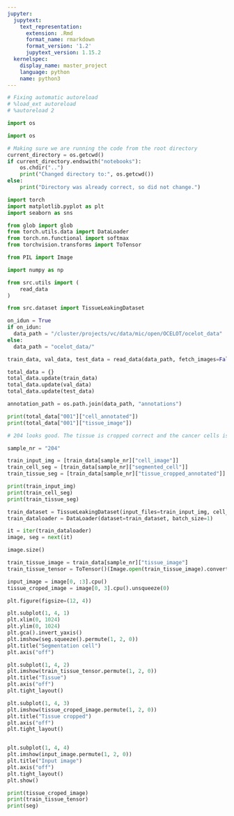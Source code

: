 ```yaml
---
jupyter:
  jupytext:
    text_representation:
      extension: .Rmd
      format_name: rmarkdown
      format_version: '1.2'
      jupytext_version: 1.15.2
  kernelspec:
    display_name: master_project
    language: python
    name: python3
---
```


```python
# Fixing automatic autoreload
# %load_ext autoreload
# %autoreload 2
```

```python
import os 

import os 

# Making sure we are running the code from the root directory
current_directory = os.getcwd()
if current_directory.endswith("notebooks"):
    os.chdir("..")
    print("Changed directory to:", os.getcwd())
else:
    print("Directory was already correct, so did not change.")

import torch
import matplotlib.pyplot as plt 
import seaborn as sns

from glob import glob
from torch.utils.data import DataLoader
from torch.nn.functional import softmax
from torchvision.transforms import ToTensor

from PIL import Image

import numpy as np
```

```python
from src.utils import (
    read_data
)

from src.dataset import TissueLeakingDataset
```

```python
on_idun = True
if on_idun:
  data_path = "/cluster/projects/vc/data/mic/open/OCELOT/ocelot_data"
else: 
  data_path = "ocelot_data/"

train_data, val_data, test_data = read_data(data_path, fetch_images=False)

total_data = {}
total_data.update(train_data)
total_data.update(val_data)
total_data.update(test_data)

annotation_path = os.path.join(data_path, "annotations")
```

```python
print(total_data["001"]["cell_annotated"])
print(total_data["001"]["tissue_image"])
```

```python
# 204 looks good. The tissue is cropped correct and the cancer cells is within the cancer tissue area

sample_nr = "204"

train_input_img = [train_data[sample_nr]["cell_image"]]
train_cell_seg = [train_data[sample_nr]["segmented_cell"]]
train_tissue_seg = [train_data[sample_nr]["tissue_cropped_annotated"]]
```

```python
print(train_input_img)
print(train_cell_seg)
print(train_tissue_seg)
```

```python
train_dataset = TissueLeakingDataset(input_files=train_input_img, cell_seg_files=train_cell_seg, tissue_seg_files=train_tissue_seg)
train_dataloader = DataLoader(dataset=train_dataset, batch_size=1)
```

```python
it = iter(train_dataloader)
image, seg = next(it)
```

```python
image.size()
```

```python
train_tissue_image = train_data[sample_nr]["tissue_image"]
train_tissue_tensor = ToTensor()(Image.open(train_tissue_image).convert("RGB"))
```

```python
input_image = image[0, :3].cpu()
tissue_croped_image = image[0, 3].cpu().unsqueeze(0)

plt.figure(figsize=(12, 4))

plt.subplot(1, 4, 1)
plt.xlim(0, 1024)
plt.ylim(0, 1024)
plt.gca().invert_yaxis()
plt.imshow(seg.squeeze().permute(1, 2, 0))
plt.title("Segmentation cell")
plt.axis("off")

plt.subplot(1, 4, 2)
plt.imshow(train_tissue_tensor.permute(1, 2, 0))
plt.title("Tissue")
plt.axis("off")
plt.tight_layout()

plt.subplot(1, 4, 3)
plt.imshow(tissue_croped_image.permute(1, 2, 0))
plt.title("Tissue cropped")
plt.axis("off")
plt.tight_layout()


plt.subplot(1, 4, 4)
plt.imshow(input_image.permute(1, 2, 0))
plt.title("Input image")
plt.axis("off")
plt.tight_layout()
plt.show()
```

```python
print(tissue_croped_image)
print(train_tissue_tensor)
print(seg)
```
